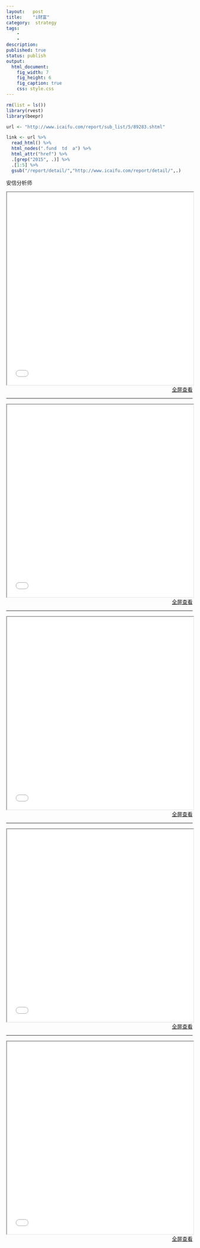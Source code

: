 ```yaml
---
layout:   post
title:    "i财富"
category:  strategy
tags:     
    -  
    -   
description: 
published: true
status: publish
output:
  html_document:
    fig_width: 7
    fig_height: 6
    fig_caption: true
    css: style.css
---
```



```r
rm(list = ls())
library(rvest)
library(beepr)
```

```r
url <- "http://www.icaifu.com/report/sub_list/5/89283.shtml"           ## i财富首页 » 研报频道 » 赵晓光(安信)

link <- url %>% 
  read_html() %>% 
  html_nodes(".fund  td  a") %>% 
  html_attr("href") %>% 
  .[grep("2015", .)] %>% 
  .[1:5] %>%
  gsub("/report/detail/","http://www.icaifu.com/report/detail/",.)
```

安信分析师

<iframe src="`r link[1]`" style="width:100%; height:520px;">
</iframe>

<p style="margin-top: 0px; text-align:right;">
<a target="_blank" 
href="`r link[1]`">
  全屏查看
</a>
</p>

-------------------------------------------------------------------------------------------

<iframe src="`r link[2]`" style="width:100%; height:520px;">
</iframe>

<p style="margin-top: 0px; text-align:right;">
<a target="_blank" 
href="`r link[2]`">
  全屏查看
</a>
</p>

-------------------------------------------------------------------------------------------

<iframe src="`r link[3]`" style="width:100%; height:520px;">
</iframe>

<p style="margin-top: 0px; text-align:right;">
<a target="_blank" 
href="`r link[3]`">
  全屏查看
</a>
</p>

-------------------------------------------------------------------------------------------

<iframe src="`r link[4]`" style="width:100%; height:520px;">
</iframe>

<p style="margin-top: 0px; text-align:right;">
<a target="_blank" 
href="`r link[4]`">
  全屏查看
</a>
</p>

-------------------------------------------------------------------------------------------

<iframe src="`r link[5]`" style="width:100%; height:520px;">
</iframe>

<p style="margin-top: 0px; text-align:right;">
<a target="_blank" 
href="`r link[5]`">
  全屏查看
</a>
</p>